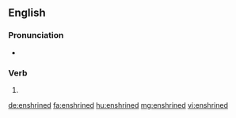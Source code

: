 ==English==

===Pronunciation===
* {{rhymes|aɪnd|lang=en}}

===Verb===
{{head|en|verb form}}

# {{en-past of|enshrine}}

[[de:enshrined]]
[[fa:enshrined]]
[[hu:enshrined]]
[[mg:enshrined]]
[[vi:enshrined]]